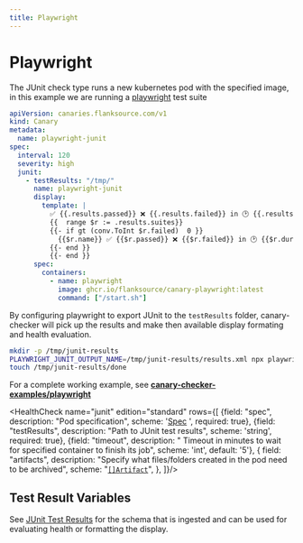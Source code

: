 ```yaml
---
title: Playwright
---
```


# <Icon name="playwright" /> Playwright

The JUnit check type runs a new kubernetes pod with the specified image, in this example we are running a [playwright](https://playwright.dev/) test suite

```yaml
apiVersion: canaries.flanksource.com/v1
kind: Canary
metadata:
  name: playwright-junit
spec:
  interval: 120
  severity: high
  junit:
    - testResults: "/tmp/"
      name: playwright-junit
      display:
        template: |
          ✅ {{.results.passed}} ❌ {{.results.failed}} in 🕑 {{.results.duration}}
          {{  range $r := .results.suites}}
          {{- if gt (conv.ToInt $r.failed)  0 }}
            {{$r.name}} ✅ {{$r.passed}} ❌ {{$r.failed}} in 🕑 {{$r.duration}}
          {{- end }}
          {{- end }}
      spec:
        containers:
          - name: playwright
            image: ghcr.io/flanksource/canary-playwright:latest
            command: ["/start.sh"]
```

By configuring playwright to export JUnit to the `testResults` folder, canary-checker will pick up the results and make then available display formating and health evaluation.

```bash title="start.sh"
mkdir -p /tmp/junit-results
PLAYWRIGHT_JUNIT_OUTPUT_NAME=/tmp/junit-results/results.xml npx playwright test --project=chromium --reporter=junit
touch /tmp/junit-results/done
```

For a complete working example, see **[canary-checker-examples/playwright](https://github.com/flanksource/canary-checker-examples/tree/main/playwright)**

<HealthCheck name="junit" edition="standard"  rows={[
  {field: "spec", description: "Pod specification", scheme: '[Spec](https://kubernetes.io/docs/reference/generated/kubernetes-api/v1.20/#podspec-v1-core) ', required: true},
  {field: "testResults", description: "Path to JUnit test results", scheme: 'string', required: true},
  {field: "timeout", description: " Timeout in minutes to wait for specified container to finish its job", scheme: 'int', default: '5'},
  {
  field: "artifacts",
  description: "Specify what files/folders created in the pod need to be archived",
  scheme: "[`[]Artifact`](#artifact)",
},
]}/>

## Test Result Variables

See [JUnit Test Results](/canary-checker/reference/junit#test-result-variables) for the schema that is ingested and can be used for evaluating health or formatting the display.
